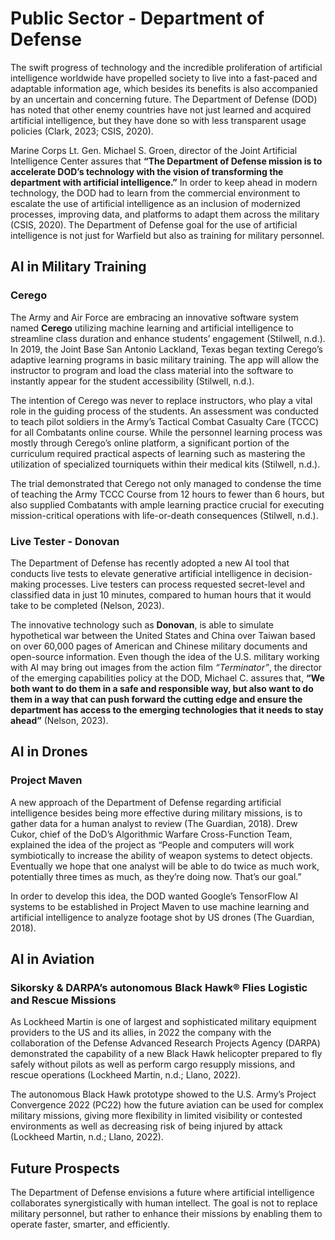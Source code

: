 # Public Sector - Department of Defense

The swift progress of technology and the incredible proliferation of artificial intelligence worldwide have propelled society to live into a fast-paced and adaptable information age, which besides its benefits is also accompanied by an uncertain and concerning future. The Department of Defense (DOD) has noted that other enemy countries have not just learned and acquired artificial intelligence, but they have done so with less transparent usage policies (Clark, 2023; CSIS, 2020).

Marine Corps Lt. Gen. Michael S. Groen, director of the Joint Artificial Intelligence Center assures that **“The Department of Defense mission is to accelerate DOD’s technology with the vision of transforming the department with artificial intelligence.”** In order to keep ahead in modern technology, the DOD had to learn from the commercial environment to escalate the use of artificial intelligence as an inclusion of modernized processes, improving data, and platforms to adapt them across the military (CSIS, 2020). The Department of Defense goal for the use of artificial intelligence is not just for Warfield but also as training for military personnel.

## AI in Military Training
### Cerego

The Army and Air Force are embracing an innovative software system named **Cerego** utilizing machine learning and artificial intelligence to streamline class duration and enhance students’ engagement (Stilwell, n.d.). In 2019, the Joint Base San Antonio Lackland, Texas began texting Cerego’s adaptive learning programs in basic military training. The app will allow the instructor to program and load the class material into the software to instantly appear for the student accessibility (Stilwell, n.d.).

The intention of Cerego was never to replace instructors, who play a vital role in the guiding process of the students. An assessment was conducted to teach pilot soldiers in the Army’s Tactical Combat Casualty Care (TCCC) for all Combatants online course. While the personnel learning process was mostly through Cerego’s online platform, a significant portion of the curriculum required practical aspects of learning such as mastering the utilization of specialized tourniquets within their medical kits (Stilwell, n.d.).

The trial demonstrated that Cerego not only managed to condense the time of teaching the Army TCCC Course from 12 hours to fewer than 6 hours, but also supplied Combatants with ample learning practice crucial for executing mission-critical operations with life-or-death consequences (Stilwell, n.d.).

### Live Tester - Donovan

The Department of Defense has recently adopted a new AI tool that conducts live tests to elevate generative artificial intelligence in decision-making processes. Live testers can process requested secret-level and classified data in just 10 minutes, compared to human hours that it would take to be completed (Nelson, 2023).

The innovative technology such as **Donovan**, is able to simulate hypothetical war between the United States and China over Taiwan based on over 60,000 pages of American and Chinese military documents and open-source information. Even though the idea of the U.S. military working with AI may bring out images from the action film  _“Terminator”_, the director of the emerging capabilities policy at the DOD, Michael C. assures that, **"We both want to do them in a safe and responsible way, but also want to do them in a way that can push forward the cutting edge and ensure the department has access to the emerging technologies that it needs to stay ahead"** (Nelson, 2023).

## AI in Drones
### Project Maven

A new approach of the Department of Defense regarding artificial intelligence besides being more effective during military missions, is to gather data for a human analyst to review (The Guardian, 2018). Drew Cukor, chief of the DoD’s Algorithmic Warfare Cross-Function Team, explained the idea of the project as “People and computers will work symbiotically to increase the ability of weapon systems to detect objects. Eventually we hope that one analyst will be able to do twice as much work, potentially three times as much, as they’re doing now. That’s our goal.”

In order to develop this idea, the DOD wanted Google’s TensorFlow AI systems to be established in Project Maven to use machine learning and artificial intelligence to analyze footage shot by US drones (The Guardian, 2018).
 
## AI in Aviation
### Sikorsky & DARPA’s autonomous Black Hawk® Flies Logistic and Rescue Missions

As Lockheed Martin is one of largest and sophisticated military equipment providers to the US and its allies, in 2022 the company with the collaboration of the Defense Advanced Research Projects Agency (DARPA) demonstrated the capability of a new Black Hawk helicopter prepared to fly safely without pilots as well as perform cargo resupply missions, and rescue operations (Lockheed Martin, n.d.; Llano, 2022).

The autonomous Black Hawk prototype showed to the U.S. Army’s Project Convergence 2022 (PC22) how the future aviation can be used for complex military missions, giving more flexibility in limited visibility or contested environments as well as decreasing risk of being injured by attack (Lockheed Martin, n.d.; Llano, 2022).

## Future Prospects

The Department of Defense envisions a future where artificial intelligence collaborates synergistically with human intellect. The goal is not to replace military personnel, but rather to enhance their missions by enabling them to operate faster, smarter, and efficiently.
